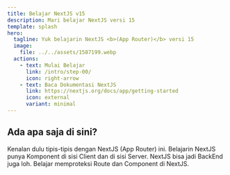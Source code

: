 ```yaml
---
title: Belajar NextJS v15
description: Mari belajar NextJS versi 15
template: splash
hero:
  tagline: Yuk belajarin NextJS <b>(App Router)</b> versi 15
  image:
    file: ../../assets/1587199.webp
  actions:
    - text: Mulai Belajar
      link: /intro/step-00/
      icon: right-arrow
    - text: Baca Dokumentasi NextJS
      link: https://nextjs.org/docs/app/getting-started
      icon: external
      variant: minimal
---
```



## Ada apa saja di sini?

<CardGrid stagger>
	<Card title="Introduction" icon="pencil">
		Kenalan dulu tipis-tipis dengan NextJS (App Router) ini.
	</Card>
	<Card title="Client & Server Component" icon="add-document">
		Belajarin NextJS punya Komponent di sisi Client dan di sisi Server.
	</Card>
	<Card title="Route Handler" icon="setting">
		NextJS bisa jadi BackEnd juga loh.
	</Card>
	<Card title="Authentication & Middleware" icon="open-book">
		Belajar memproteksi Route dan Component di NextJS.
	</Card>
</CardGrid>
